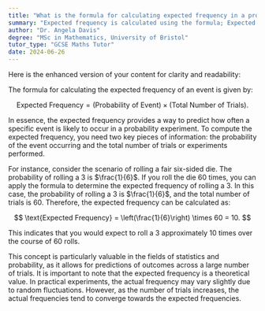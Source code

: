 ```yaml
---
title: "What is the formula for calculating expected frequency in a probability experiment?"
summary: "Expected frequency is calculated using the formula; Expected Frequency = (Probability of Event) × (Total Number of Trials), which helps predict outcomes in probability experiments."
author: "Dr. Angela Davis"
degree: "MSc in Mathematics, University of Bristol"
tutor_type: "GCSE Maths Tutor"
date: 2024-06-26
---
```


Here is the enhanced version of your content for clarity and readability:

The formula for calculating the expected frequency of an event is given by:

$$
\text{Expected Frequency} = (\text{Probability of Event}) \times (\text{Total Number of Trials}).
$$

In essence, the expected frequency provides a way to predict how often a specific event is likely to occur in a probability experiment. To compute the expected frequency, you need two key pieces of information: the probability of the event occurring and the total number of trials or experiments performed.

For instance, consider the scenario of rolling a fair six-sided die. The probability of rolling a 3 is $\frac{1}{6}$. If you roll the die $60$ times, you can apply the formula to determine the expected frequency of rolling a 3. In this case, the probability of rolling a 3 is $\frac{1}{6}$, and the total number of trials is $60$. Therefore, the expected frequency can be calculated as:

$$
\text{Expected Frequency} = \left(\frac{1}{6}\right) \times 60 = 10.
$$

This indicates that you would expect to roll a 3 approximately $10$ times over the course of $60$ rolls.

This concept is particularly valuable in the fields of statistics and probability, as it allows for predictions of outcomes across a large number of trials. It is important to note that the expected frequency is a theoretical value. In practical experiments, the actual frequency may vary slightly due to random fluctuations. However, as the number of trials increases, the actual frequencies tend to converge towards the expected frequencies.
    